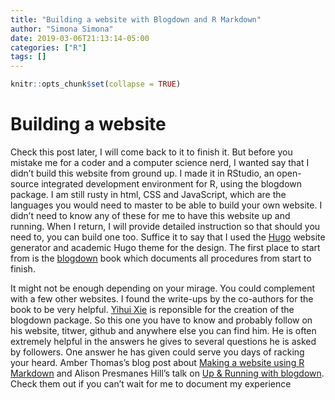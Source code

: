 ```yaml
---
title: "Building a website with Blogdown and R Markdown"
author: "Simona Simona"
date: 2019-03-06T21:13:14-05:00
categories: ["R"]
tags: []
---
```


```r
knitr::opts_chunk$set(collapse = TRUE)
```

# Building a website

Check this post later, I will come back to it to finish it. But before you mistake me for a coder and a computer science nerd, I wanted say that I didn't build this website from ground up. I made it in RStudio, an open-source integrated development environment for R, using the blogdown package. I am still rusty in html, CSS and JavaScript, which are the languages you would need to master to be able to build your own website. I didn't need to know any of these for me to have this website up and running. When I return, I will provide detailed instruction so that should you need to, you can build one too. Suffice it to say that I used the [Hugo](https://gohugo.io/) website generator and academic Hugo theme for the design. The first place to start from is the [blogdown](https://bookdown.org/yihui/blogdown/) book which documents all procedures from start to finish.

It might not be enough depending on your mirage. You could complement with a few other websites. I found the write-ups by the co-authors for the book to be very helpful. [Yihui Xie](https://yihui.name/en/) is reponsible for the creation of the blogdown package. So this one you have to know and probably follow on his website, titwer, github and anywhere else you can find him. He is often extremely helpful in the answers he gives to several questions he is asked by followers. One answer he has given could serve you days of racking your heard. Amber Thomas's blog post about [Making a website using R Markdown](https://amber.rbind.io/blog/2016/12/19/creatingsite/) and Alison Presmanes Hill's talk on [Up & Running with blogdown](https://alison.rbind.io/talk/blogdown-meetup/). Check them out if you can't wait for me to document my experience 
